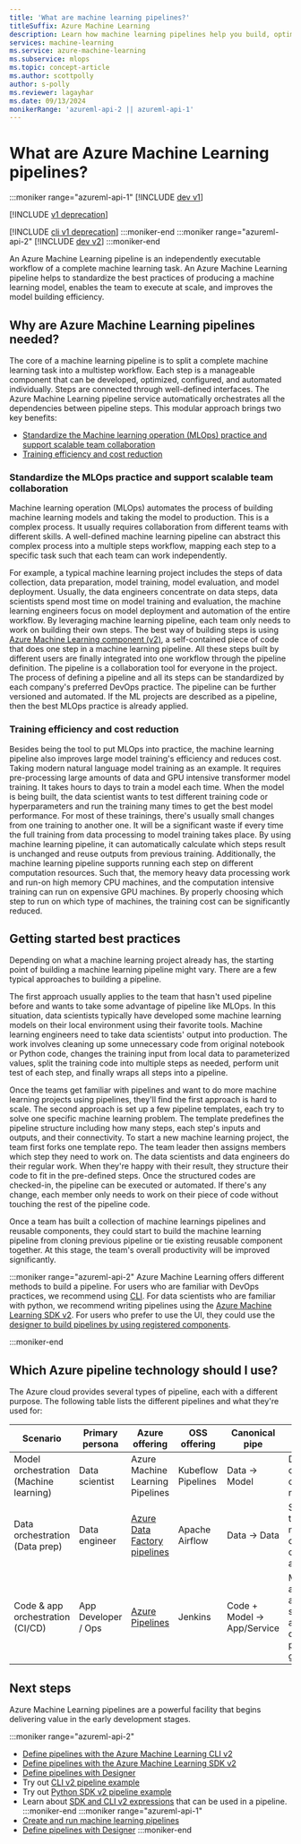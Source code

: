 ```yaml
---
title: 'What are machine learning pipelines?'
titleSuffix: Azure Machine Learning
description: Learn how machine learning pipelines help you build, optimize, and manage machine learning workflows.
services: machine-learning
ms.service: azure-machine-learning
ms.subservice: mlops
ms.topic: concept-article
ms.author: scottpolly
author: s-polly
ms.reviewer: lagayhar
ms.date: 09/13/2024
monikerRange: 'azureml-api-2 || azureml-api-1'
---
```


# What are Azure Machine Learning pipelines?

:::moniker range="azureml-api-1"
[!INCLUDE [dev v1](includes/machine-learning-dev-v1.md)]

[!INCLUDE [v1 deprecation](includes/sdk-v1-deprecation.md)]

[!INCLUDE [cli v1 deprecation](./includes/machine-learning-cli-v1-deprecation.md)]
:::moniker-end
:::moniker range="azureml-api-2"
[!INCLUDE [dev v2](includes/machine-learning-dev-v2.md)]
:::moniker-end

An Azure Machine Learning pipeline is an independently executable workflow of a complete machine learning task. An Azure Machine Learning pipeline helps to standardize the best practices of producing a machine learning model, enables the team to execute at scale, and improves the model building efficiency.

## Why are Azure Machine Learning pipelines needed?

The core of a machine learning pipeline is to split a complete machine learning task into a multistep workflow. Each step is a manageable component that can be developed, optimized, configured, and automated individually. Steps are connected through well-defined interfaces. The Azure Machine Learning pipeline service automatically orchestrates all the dependencies between pipeline steps. This modular approach brings two key benefits:
- [Standardize the Machine learning operation (MLOps) practice and support scalable team collaboration](#standardize-the-mlops-practice-and-support-scalable-team-collaboration)
- [Training efficiency and cost reduction](#training-efficiency-and-cost-reduction)

### Standardize the MLOps practice and support scalable team collaboration

Machine learning operation (MLOps) automates the process of building machine learning models and taking the model to production. This is a complex process. It usually requires collaboration from different teams with different skills. A well-defined machine learning pipeline can abstract this complex process into a multiple steps workflow, mapping each step to a specific task such that each team can work independently.  

For example, a typical machine learning project includes the steps of data collection, data preparation, model training, model evaluation, and model deployment. Usually, the data engineers concentrate on data steps, data scientists spend most time on model training and evaluation, the machine learning engineers focus on model deployment and automation of the entire workflow. By leveraging machine learning pipeline, each team only needs to work on building their own steps. The best way of building steps is using [Azure Machine Learning component (v2)](concept-component.md), a self-contained piece of code that does one step in a machine learning pipeline. All these steps built by different users are finally integrated into one workflow through the pipeline definition. The pipeline is a collaboration tool for everyone in the project. The process of defining a pipeline and all its steps can be standardized by each company's preferred DevOps practice. The pipeline can be further versioned and automated. If the ML projects are described as a pipeline, then the best MLOps practice is already applied.  

### Training efficiency and cost reduction

Besides being the tool to put MLOps into practice, the machine learning pipeline also improves large model training's efficiency and reduces cost. Taking modern natural language model training as an example. It requires pre-processing large amounts of data and GPU intensive transformer model training. It takes hours to days to train a model each time. When the model is being built, the data scientist wants to test different training code or hyperparameters and run the training many times to get the best model performance. For most of these trainings, there's usually small changes from one training to another one. It will be a significant waste if every time the full training from data processing to model training takes place. By using machine learning pipeline, it can automatically calculate which steps result is unchanged and reuse outputs from previous training. Additionally, the machine learning pipeline supports running each step on different computation resources. Such that, the memory heavy data processing work and run-on high memory CPU machines, and the computation intensive training can run on expensive GPU machines. By properly choosing which step to run on which type of machines, the training cost can be significantly reduced.

## Getting started best practices

Depending on what a machine learning project already has, the starting point of building a machine learning pipeline might vary. There are a few typical approaches to building a pipeline.

The first approach usually applies to the team that hasn't used pipeline before and wants to take some advantage of pipeline like MLOps. In this situation, data scientists typically have developed some machine learning models on their local environment using their favorite tools. Machine learning engineers need to take data scientists' output into production. The work involves cleaning up some unnecessary code from original notebook or Python code, changes the training input from local data to parameterized values, split the training code into multiple steps as needed, perform unit test of each step, and finally wraps all steps into a pipeline.

Once the teams get familiar with pipelines and want to do more machine learning projects using pipelines, they'll find the first approach is hard to scale. The second approach is set up a few pipeline templates, each try to solve one specific machine learning problem. The template predefines the pipeline structure including how many steps, each step's inputs and outputs, and their connectivity. To start a new machine learning project, the team first forks one template repo. The team leader then assigns members which step they need to work on. The data scientists and data engineers do their regular work. When they're happy with their result, they structure their code to fit in the pre-defined steps. Once the structured codes are checked-in, the pipeline can be executed or automated. If there's any change, each member only needs to work on their piece of code without touching the rest of the pipeline code.

Once a team has built a collection of machine learnings pipelines and reusable components, they could start to build the machine learning pipeline from cloning previous pipeline or tie existing reusable component together. At this stage, the team's overall productivity will be improved significantly.  

:::moniker range="azureml-api-2"
Azure Machine Learning offers different methods to build a pipeline. For users who are familiar with DevOps practices, we recommend using [CLI](how-to-create-component-pipelines-cli.md). For data scientists who are familiar with python, we recommend writing pipelines using the [Azure Machine Learning SDK v2](how-to-create-component-pipeline-python.md). For users who prefer to use the UI, they could use the [designer to build pipelines by using registered components](how-to-create-component-pipelines-ui.md).


:::moniker-end

<a name="compare"></a>
## Which Azure pipeline technology should I use?

The Azure cloud provides several types of pipeline, each with a different purpose. The following table lists the different pipelines and what they're used for:

| Scenario | Primary persona | Azure offering | OSS offering | Canonical pipe | Strengths |
| -------- | --------------- | -------------- | ------------ | -------------- | --------- |
| Model orchestration (Machine learning) | Data scientist | Azure Machine Learning Pipelines | Kubeflow Pipelines | Data -> Model | Distribution, caching, code-first, reuse | 
| Data orchestration (Data prep) | Data engineer | [Azure Data Factory pipelines](/azure/data-factory/concepts-pipelines-activities) | Apache Airflow | Data -> Data | Strongly typed movement, data-centric activities |
| Code & app orchestration (CI/CD) | App Developer / Ops | [Azure Pipelines](https://azure.microsoft.com/services/devops/pipelines/) | Jenkins | Code + Model -> App/Service | Most open and flexible activity support, approval queues, phases with gating |

## Next steps

Azure Machine Learning pipelines are a powerful facility that begins delivering value in the early development stages.

:::moniker range="azureml-api-2"
+ [Define pipelines with the Azure Machine Learning CLI v2](./how-to-create-component-pipelines-cli.md)
+ [Define pipelines with the Azure Machine Learning SDK v2](./how-to-create-component-pipeline-python.md)
+ [Define pipelines with Designer](./how-to-create-component-pipelines-ui.md)
+ Try out [CLI v2 pipeline example](https://github.com/Azure/azureml-examples/tree/sdk-preview/cli/jobs/pipelines-with-components)
+ Try out [Python SDK v2 pipeline example](https://github.com/Azure/azureml-examples/tree/main/sdk/python/jobs/pipelines)
+ Learn about [SDK and CLI v2 expressions](concept-expressions.md) that can be used in a pipeline.
:::moniker-end
:::moniker range="azureml-api-1"
+ [Create and run machine learning pipelines](v1/how-to-create-machine-learning-pipelines.md)
+ [Define pipelines with Designer](./how-to-create-component-pipelines-ui.md)
:::moniker-end
